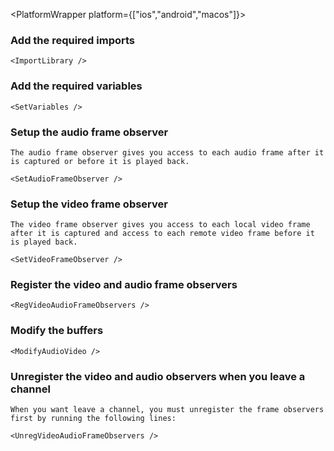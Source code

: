 
<PlatformWrapper platform={["ios","android","macos"]}>

### Add the required imports

    <ImportLibrary />

### Add the required variables

    <SetVariables />

### Setup the audio frame observer

    The audio frame observer gives you access to each audio frame after it is captured or before it is played back.

    <SetAudioFrameObserver />

### Setup the video frame observer

    The video frame observer gives you access to each local video frame after it is captured and access to each remote video frame before it is played back.

    <SetVideoFrameObserver />

### Register the video and audio frame observers

    <RegVideoAudioFrameObservers />

### Modify the buffers

    <ModifyAudioVideo />

### Unregister the video and audio observers when you leave a channel

    When you want leave a channel, you must unregister the frame observers first by running the following lines:

    <UnregVideoAudioFrameObservers />

</PlatformWrapper>